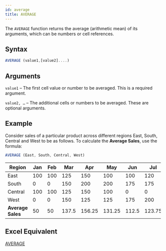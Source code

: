 ```yaml
---
id: average
title: AVERAGE
---
```


The `AVERAGE` function returns the average (arithmetic mean) of its arguments, which can be numbers or cell references.

## Syntax

```javascript
AVERAGE (value1,[value2]....)
```

## Arguments

`value1` – The first cell value or number to be averaged. This is a required argument.

`value2, …`  – The additional cells or numbers to be averaged. These are optional arguments.

## Example

Consider sales of a particular product across different regions East, South, Central and West to be as follows.
To calculate the **Average Sales**, use the formula:

```javascript
AVERAGE (East, South, Central, West)
```

| Region            | Jan | Feb | Mar   | Apr    | May    | Jun   | Jul    | Aug   | Sep    | Oct   | Nov   | Dec  |
|-------------------|-----|-----|-------|--------|--------|-------|--------|-------|--------|-------|-------|------|
| East              | 100 | 100 | 125   | 150    | 100    | 100   | 120    | 125   | 0      | 0     | 0     | 0    |
| South             | 0   | 0   | 150   | 200    | 200    | 175   | 175    | 150   | 150    | 125   | 125   | 175  |
| Central           | 100 | 100 | 125   | 150    | 100    | 0     | 0      | 0     | 150    | 200   | 200   | 175  |
| West              | 0   | 0   | 150   | 125    | 125    | 175   | 200    | 175   | 175    | 125   | 0     | 0    |
| **Average Sales** | 50  | 50  | 137.5 | 156.25 | 131.25 | 112.5 | 123.75 | 112.5 | 118.75 | 112.5 | 81.25 | 87.5 |

## Excel Equivalent

[AVERAGE](https://support.office.com/en-us/article/AVERAGE-function-047BAC88-D466-426C-A32B-8F33EB960CF6)
